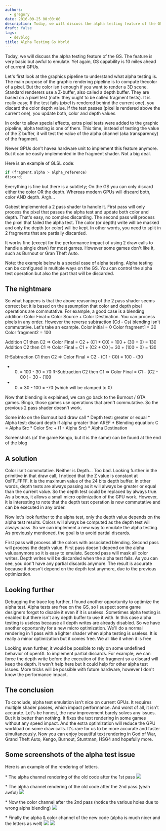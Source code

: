 ```yaml
---
authors:
  - gregory
date: 2016-09-25 00:00:00
description: Today, we will discuss the alpha testing feature of the GS
draft: false
tags:
  - devblog
title: Alpha Testing Gs World
---
```


Today, we will discuss the alpha testing feature of the GS. The feature
is very basic but awful to emulate. Yet again, GS capability is 10 miles
ahead of current GPUs.

<!-- truncate -->

Let's first look at the graphics pipeline to understand what alpha
testing is. The main purpose of the graphic rendering pipeline is to
compute thecolor of a pixel. But the color isn't enough if you want to
render a 3D scene. Standard renderers use a Z-buffer, also called a
depth buffer. They are based on a pixel test (note: they ought to be
called fragment tests). It is really easy; If the test fails (pixel is
rendered behind the current one), you discard the color depth value. If
the test passes (pixel is rendered above the current one), you update
both, color and depth values.

In order to allow special effects, extra pixel tests were added to the
graphic pipeline, alpha testing is one of them. This time, instead of
testing the value of the Z buffer, it will test the value of the alpha
channel (aka transparency) of the fragment.

Newer GPUs don't havea hardware unit to implement this feature anymore.
But it can be easily implemented in the fragment shader. Not a big
deal.

Here is an example of GLSL code:

```cpp
if (fragment.alpha > alpha_reference)
discard;
```

Everything is fine but there is a subtlety; On the GS you can only
discard either the color OR the depth. Whereas modern GPUs will discard
both, color AND depth. Argh...

Gabest implemented a 2 pass shader to handle it. First pass will only
process the pixel that passes the alpha test and update both color and
depth. That's easy, no complex discarding. The second pass will process
the pixel that failed the alpha test. The color (or depth) write will be
masked and only the depth (or color) will be kept. In other words, you
need to split in 2 fragments that are partially discarded.

It works fine (except for the performance impact of using 2 draw calls
to handle a single draw) for most games. However some games don't like
it, such as Burnout or Gran Theft Auto.

Note: the example below is a special case of alpha testing. Alpha
testing can be configured in multiple ways on the GS. You can control
the alpha test operation but also the part that will be discarded.

## The nightmare

So what happens is that the above reasoning of the 2 pass shader seems
correct but it is based on the assumption that color and depth pixel
operations are commutative. For example, a good case is a blending
addition: Color Final = Color Source + Color Destination. You can
process pixels in any order. However the reverse subtraction (Cd - Cs)
blending isn't commutative.
Let's take an example.
Color initial = 0
Color fragment1 = 30
Color fragment2 = 100

Addition C1 then C2 =&gt; Color Final = C2 + (C1 + C0) = 100 + (30 + 0)
= 130
Addition C2 then C1 =&gt; Color Final = C1 + (C2 + C0 )= 30 + (100 + 0)
= 130

R-Subtraction C1 then C2 =&gt; Color Final = C2 - (C1 - C0) = 100 - (30

- 0. = 100 - 30 = 70
     R-Subtraction C2 then C1 =&gt; Color Final = C1 - (C2 - C0 )= 30 - (100
- 0. = 30 - 100 = -70 (which will be clamped to 0)

Now that blending is explained, we can go back to the Burnout / GTA
games. Bingo, those games use operations that aren't commutative. So the
previous 2 pass shader doesn't work.

Some info on the Burnout bad draw call \* Depth test: greater or equal \* Alpha test: discard depth if alpha greater than AREF \* Blending equation: C = Alpha Src \* Color Src + (1 - Alpha Src) \*
Alpha Destination

Screenshots (of the game Kengo, but it is the same) can be found at the end of the blog

## A solution

Color isn't commutative. Neither is Depth... Too bad. Looking further in
the primitive in that draw call, I noticed that the Z value is constant
at 0xFF_FFFF. It is the maximum value of the 24 bits depth buffer. In
other words, depth tests are always passing as it will always be greater
or equal than the current value. So the depth test could be replaced by
always true. As a bonus, it allows a small micro optimization of the GPU
work. However, it is interesting to note that the depth test operation
is now commutative and can be executed in any order.

Now let's look further to the alpha test, only the depth value depends
on the alpha test results. Colors will always be computed as the depth
test will always pass. So we can implement a new way to emulate the
alpha testing. As previously mentioned, the goal is to avoid partial
discards.

First pass will process all the colors with associated blending. Second
pass will process the depth value. First pass doesn't depend on the
alpha valueanymore so it is easy to emulate. Second pass will mask all
color writes. Depth writes will be discarded when the alpha test fails.
As you can see, you don't have any partial discards anymore. The result
is accurate because it doesn't depend on the depth test anymore, due to
the previous optimization.

## Looking further

Debugging the trace log further, I found another opportunity to optimize
the alpha test. Alpha tests are free on the GS, so I suspect some game
designers forgot to disable it even if it is useless. Sometimes alpha
testing is enabled but there isn't any depth buffer to use it with. In
this case alpha testing is useless because all depth writes are already
disabled. So we have another opportunity for a new micro optimization.
We'll do a normal rendering in 1 pass with a lighter shader when alpha
testing is useless. It is really a minor optimization but it comes free.
We all like it when it is free

Looking even further, it would be possible to rely on some undefined
behavior of openGL to implement partial discards. For example, we can
force the depth write before the execution of the fragment so a discard
will keep the depth. It won't help here but it could help for other
alpha test issues. More tricks will be possible with future hardware,
however I don't know the performance impact.

## The conclusion

To conclude, alpha test emulation isn't nice on current GPUs. It
requires multiple shader passes, which impact performance. And worst of
all, it isn't accurate. Let's be honest, the new improvement barely
solves any issues. But it is better than nothing. It fixes the text
rendering in some games without any speed impact. And the extra
optimization will reduce the GPU workload on some draw calls. It's rare
for us to be more accurate and faster simultaneously. Now you can enjoy
beautiful text rendering in God of War, Grand Theft Auto, Kengo,
Burnout, Stuntman, HSG4 and hopefully more.

## Some screenshots of the alpha test issue

Here is an example of the rendering of letters.

\* The alpha channel rendering of the old code after the 1st pass
![](./img/this_first_pass_alpha.webp)

\* The alpha channel rendering of the old code after the 2nd pass (yeah
awful)
![](./img/this_2nd_pass_alpha.webp)

\* Now the color channel after the 2nd pass (notice the various holes
due to wrong alpha blending)
![](./img/this_color.webp)

\* Finally the alpha & color channel of the new code (alpha is much
nicer and the letters as well)
![](./img/this_good.webp)
![](./img/this_color_good.webp)
